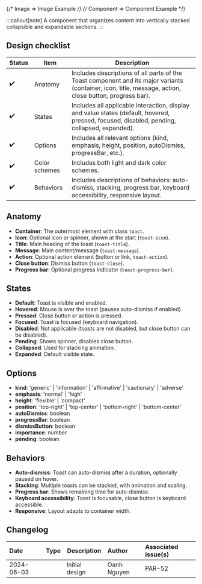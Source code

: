
{/* Image => Image Example */}
{/* Component => Component Example */}

:::callout[note]
A component that organizes content into vertically stacked collapsible and expandable sections.
:::

## Design checklist <span id="design-checklist"></span>

| Status | Item          | Description                                                                                                                                             |
| ------ | ------------- | ------------------------------------------------------------------------------------------------------------------------------------------------------- |
| ✔️     | Anatomy       | Includes descriptions of all parts of the Toast component and its major variants (container, icon, title, message, action, close button, progress bar). |
| ✔️     | States        | Includes all applicable interaction, display and value states (default, hovered, pressed, focused, disabled, pending, collapsed, expanded).             |
| ✔️     | Options       | Includes all relevant options (kind, emphasis, height, position, autoDismiss, progressBar, etc.).                                                       |
| ✔️     | Color schemes | Includes both light and dark color schemes.                                                                                                             |
| ✔️     | Behaviors     | Includes descriptions of behaviors: auto-dismiss, stacking, progress bar, keyboard accessibility, responsive layout.                                    |

## Anatomy <span id="anatomy"></span>

- **Container**: The outermost element with class `toast`.
- **Icon**: Optional icon or spinner, shown at the start (`toast-icon`).
- **Title**: Main heading of the toast (`toast-title`).
- **Message**: Main content/message (`toast-message`).
- **Action**: Optional action element (button or link, `toast-action`).
- **Close button**: Dismiss button (`toast-close`).
- **Progress bar**: Optional progress indicator (`toast-progress-bar`).

## States <span id="states"></span>

- **Default**: Toast is visible and enabled.
- **Hovered**: Mouse is over the toast (pauses auto-dismiss if enabled).
- **Pressed**: Close button or action is pressed.
- **Focused**: Toast is focused (keyboard navigation).
- **Disabled**: Not applicable (toasts are not disabled, but close button can be disabled).
- **Pending**: Shows spinner, disables close button.
- **Collapsed**: Used for stacking animation.
- **Expanded**: Default visible state.

## Options <span id="options"></span>

- **kind**: 'generic' | 'information' | 'affirmative' | 'cautionary' | 'adverse'
- **emphasis**: 'normal' | 'high'
- **height**: 'flexible' | 'compact'
- **position**: 'top-right' | 'top-center' | 'bottom-right' | 'bottom-center'
- **autoDismiss**: boolean
- **progressBar**: boolean
- **dismissButton**: boolean
- **importance**: number
- **pending**: boolean

## Behaviors <span id="behaviors"></span>

- **Auto-dismiss**: Toast can auto-dismiss after a duration, optionally paused on hover.
- **Stacking**: Multiple toasts can be stacked, with animation and scaling.
- **Progress bar**: Shows remaining time for auto-dismiss.
- **Keyboard accessibility**: Toast is focusable, close button is keyboard accessible.
- **Responsive**: Layout adapts to container width.

## Changelog <span id="changelog"></span>

| Date       | Type                                                     | Description    | Author      | Associated issue(s) |
| :--------- | :------------------------------------------------------- | -------------- | :---------- | :------------------ |
| 2024-06-03 | <Badge size='sm' kind='glass' color='cyan' label="new"/> | Initial design | Oanh Nguyen | PAR-52              |
